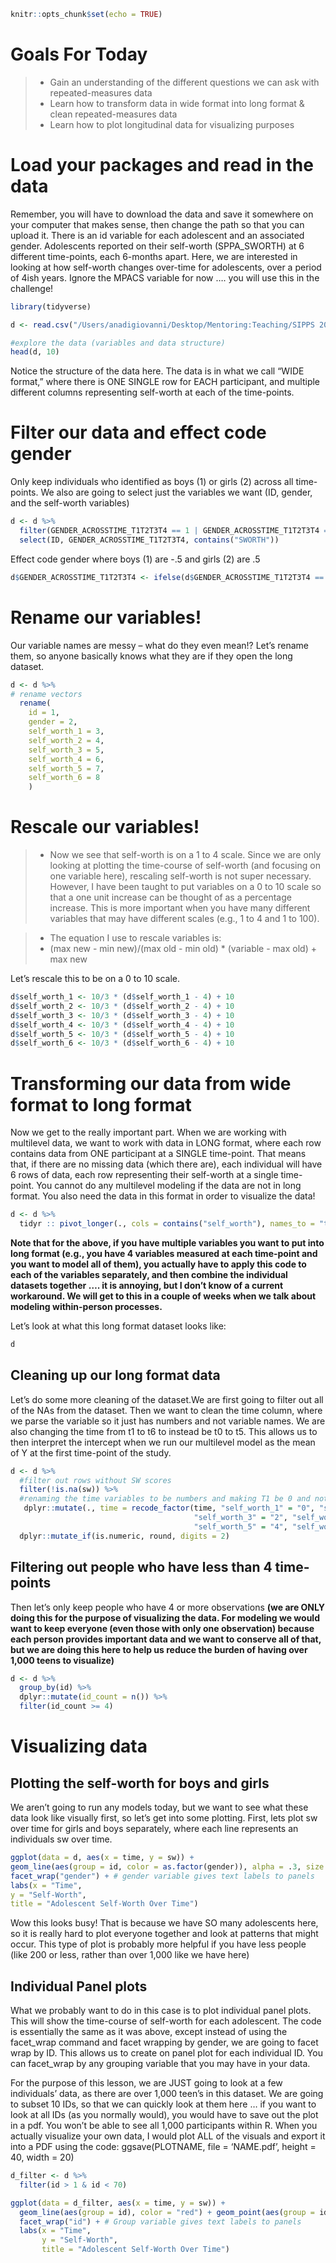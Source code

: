 
```r
knitr::opts_chunk$set(echo = TRUE)
```

# Goals For Today

> - Gain an understanding of the different questions we can ask with repeated-measures data
> - Learn how to transform data in wide format into long format & clean repeated-measures data
> - Learn how to plot longitudinal data for visualizing purposes 

# Load your packages and read in the data

Remember, you will have to download the data and save it somewhere on your computer that makes sense, then change the path so that you can upload it. There is an id variable for each adolescent and an associated gender. Adolescents reported on their self-worth (SPPA_SWORTH) at 6 different time-points, each 6-months apart. Here, we are interested in looking at how self-worth changes over-time for adolescents, over a period of 4ish years. Ignore the MPACS variable for now .... you will use this in the challenge!

```r
library(tidyverse)

d <- read.csv("/Users/anadigiovanni/Desktop/Mentoring:Teaching/SIPPS 2021/mlm-data-cleaning.csv")

#explore the data (variables and data structure)
head(d, 10)
```

Notice the structure of the data here. The data is in what we call "WIDE format," where there is ONE SINGLE row for EACH participant, and multiple different columns representing self-worth at each of the time-points. 

# Filter our data and effect code gender 

Only keep individuals who identified as boys (1) or girls (2) across all time-points. We also are going to select just the variables we want (ID, gender, and the self-worth variables)
```r
d <- d %>% 
  filter(GENDER_ACROSSTIME_T1T2T3T4 == 1 | GENDER_ACROSSTIME_T1T2T3T4 == 2) %>%
  select(ID, GENDER_ACROSSTIME_T1T2T3T4, contains("SWORTH"))
```

Effect code gender where boys (1) are -.5 and girls (2) are .5 
```r
d$GENDER_ACROSSTIME_T1T2T3T4 <- ifelse(d$GENDER_ACROSSTIME_T1T2T3T4 == 1, -.5, .5)
```

# Rename our variables! 

Our variable names are messy -- what do they even mean!? Let's rename them, so anyone basically knows what they are if they open the long dataset. 
```r
d <- d %>% 
# rename vectors
  rename(
    id = 1,                   
    gender = 2,           
    self_worth_1 = 3,   
    self_worth_2 = 4,   
    self_worth_3 = 5,   
    self_worth_4 = 6,   
    self_worth_5 = 7,   
    self_worth_6 = 8
    )
```

# Rescale our variables!

> - Now we see that self-worth is on a 1 to 4 scale. Since we are only looking at plotting the time-course of self-worth (and focusing on one variable here), rescaling self-worth is not super necessary. However, I have been taught to put variables on a 0 to 10 scale so that a one unit increase can be thought of as a percentage increase. This is more important when you have many different variables that may have different scales (e.g., 1 to 4 and 1 to 100). 

> - The equation I use to rescale variables is: 
> - (max new - min new)/(max old - min old) * (variable - max old) + max new 

Let's rescale this to be on a 0 to 10 scale. 
```r
d$self_worth_1 <- 10/3 * (d$self_worth_1 - 4) + 10 
d$self_worth_2 <- 10/3 * (d$self_worth_2 - 4) + 10 
d$self_worth_3 <- 10/3 * (d$self_worth_3 - 4) + 10 
d$self_worth_4 <- 10/3 * (d$self_worth_4 - 4) + 10 
d$self_worth_5 <- 10/3 * (d$self_worth_5 - 4) + 10 
d$self_worth_6 <- 10/3 * (d$self_worth_6 - 4) + 10 
```

# Transforming our data from wide format to long format

Now we get to the really important part. When we are working with multilevel data, we want to work with data in LONG format, where each row contains data from ONE participant at a SINGLE time-point. That means that, if there are no missing data (which there are), each individual will have 6 rows of data, each row representing their self-worth at a single time-point. You cannot do any multilevel modeling if the data are not in long format. You also need the data in this format in order to visualize the data!

```r
d <- d %>% 
  tidyr :: pivot_longer(., cols = contains("self_worth"), names_to = "time", values_to = "sw")
```

**Note that for the above, if you have multiple variables you want to put into long format (e.g., you have 4 variables measured at each time-point and you want to model all of them), you actually have to apply this code to each of the variables separately, and then combine the individual datasets together .... it is annoying, but I don't know of a current workaround. We will get to this in a couple of weeks when we talk about modeling within-person processes.** 

Let's look at what this long format dataset looks like: 
```r
d
```

## Cleaning up our long format data 

Let's do some more cleaning of the dataset.We are first going to filter out all of the NAs from the dataset. Then we want to clean the time column, where we parse  the variable so it just has numbers and not variable names. We are also changing the time from t1 to t6 to instead be t0 to t5. This allows us to then interpret the intercept when we run our multilevel model as the mean of Y at the first time-point of the study. 
```r
d <- d %>%
  #filter out rows without SW scores
  filter(!is.na(sw)) %>%
  #renaming the time variables to be numbers and making T1 be 0 and not 1         
   dplyr::mutate(., time = recode_factor(time, "self_worth_1" = "0", "self_worth_2" = "1",
                                         "self_worth_3" = "2", "self_worth_4" = "3", 
                                         "self_worth_5" = "4", "self_worth_6" = "5")) %>%
  dplyr::mutate_if(is.numeric, round, digits = 2)
```

## Filtering out people who have less than 4 time-points

Then let's only keep people who have 4 or more observations **(we are ONLY doing this for the purpose of visualizing the data. For modeling we would want to keep everyone (even those with only one observation) because each person provides important data and we want to conserve all of that, but we are doing this here to help us reduce the burden of having over 1,000 teens to visualize)**
```r
d <- d %>%
  group_by(id) %>%
  dplyr::mutate(id_count = n()) %>%
  filter(id_count >= 4)
```

# Visualizing data 

## Plotting the self-worth for boys and girls 

We aren't going to run any models today, but we want to see what these data look like visually first, so let's get into some plotting. First, lets plot sw over time for girls and boys separately, where each line represents an individuals sw over time. 

```r
ggplot(data = d, aes(x = time, y = sw)) +
geom_line(aes(group = id, color = as.factor(gender)), alpha = .3, size = .3) +
facet_wrap("gender") + # gender variable gives text labels to panels
labs(x = "Time",
y = "Self-Worth",
title = "Adolescent Self-Worth Over Time")
```

Wow this looks busy! That is because we have SO many adolescents here, so it is really hard to plot everyone together and look at patterns that might occur. This type of plot is probably more helpful if you have less people (like 200 or less, rather than over 1,000 like we have here)

## Individual Panel plots

What we probably want to do in this case is to plot individual panel plots. This will show the time-course of self-worth for each adolescent. The code is essentially the same as it was above, except instead of using the facet_wrap command and facet wrapping by gender, we are going to facet wrap by ID. This allows us to create on panel plot for each individual ID. You can facet_wrap by any grouping variable that you may have in your data. 

For the purpose of this lesson, we are JUST going to look at a few individuals' data, as there are over 1,000 teen's in this dataset. We are going to subset 10 IDs, so that we can quickly look at them here ... if you want to look at all IDs (as you normally would), you would have to save out the plot in a pdf. You won't be able to see all 1,000 participants within R. When you actually visualize your own data, I would plot ALL of the visuals and export it into a PDF using the code: ggsave(PLOTNAME, file = 'NAME.pdf', height = 40, width = 20)

```r
d_filter <- d %>% 
  filter(id > 1 & id < 70)

ggplot(data = d_filter, aes(x = time, y = sw)) +
  geom_line(aes(group = id), color = "red") + geom_point(aes(group = id), size = .4) +
  facet_wrap("id") + # Group variable gives text labels to panels
  labs(x = "Time",
       y = "Self-Worth",
       title = "Adolescent Self-Worth Over Time")
```

